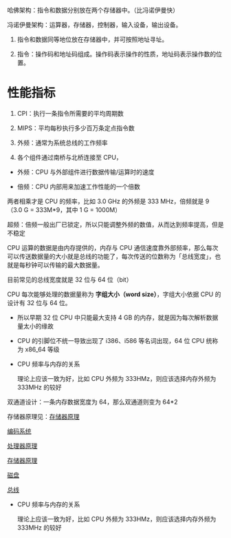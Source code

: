 哈佛架构：指令和数据分别放在两个存储器中。（比冯诺伊曼快）

冯诺伊曼架构：运算器，存储器，控制器，输入设备，输出设备。

1. 指令和数据同等地位放在存储器中，并可按照地址寻址。

2. 指令：操作码和地址码组成。操作码表示操作的性质，地址码表示操作数的位置。

# 性能指标

1. CPI：执行一条指令所需要的平均周期数

2. MIPS：平均每秒执行多少百万条定点指令数

3. 外频：通常为系统总线的工作频率

4. 各个组件通过南桥与北桥连接至 CPU，

- 外频：CPU 与外部组件进行数据传输/运算时的速度

- 倍频：CPU 内部用来加速工作性能的一个倍数

两者相乘才是 CPU 的频率，比如 3.0 GHz 的外频是 333 MHz，倍频就是 9 （3.0 G = 333M*9，其中 1 G = 1000M）

超频：倍频一般出厂已锁定，所以只能调整外频的数值，从而达到频率提高，但是不稳定

CPU 运算的数据是由内存提供的，内存与 CPU 通信速度靠外部频率，那么每次可以传送数据量的大小就是总线的功能了，每次传送的位数称为「总线宽度」，也就是每秒钟可以传输的最大数据量。

目前常见的总线宽度就是 32 位与 64 位（bit）

CPU 每次能够处理的数据量称为 **字组大小（word size）**，字组大小依据 CPU 的设计有 32 位与 64 位。

- 所以早期 32 位 CPU 中只能最大支持 4 GB 的内存，就是因为每次解析数据量太小的缘故

- CPU 的引脚位不统一导致出现了 i386、i586 等名词出现，64 位 CPU 统称为 x86_64 等级



- CPU 频率与内存的关系

    理论上应该一致为好，比如 CPU 外频为 333HMz，则应该选择内存外频为 333MHz 的较好



双通道设计：一条内存数据宽度为 64，那么双通道则变为 64*2

存储器原理见：[存储器原理](https://flowus.cn/9162784d-59af-4848-b0ca-990ffd0bee8e)

[编码系统](%E7%BB%84%E6%88%90%E5%8E%9F%E7%90%86+2bf7e641-c473-464c-8510-c2fc91a0132d/%E7%BC%96%E7%A0%81%E7%B3%BB%E7%BB%9F%20c156333b-96de-414f-877f-607979f881af.md)

[处理器原理](%E7%BB%84%E6%88%90%E5%8E%9F%E7%90%86+2bf7e641-c473-464c-8510-c2fc91a0132d/%E5%A4%84%E7%90%86%E5%99%A8%E5%8E%9F%E7%90%86%20ee9a4a14-0439-44a3-a48e-2b87c3d2350c.md)

[存储器原理](%E7%BB%84%E6%88%90%E5%8E%9F%E7%90%86+2bf7e641-c473-464c-8510-c2fc91a0132d/%E5%AD%98%E5%82%A8%E5%99%A8%E5%8E%9F%E7%90%86%209162784d-59af-4848-b0ca-990ffd0bee8e.md)

[磁盘](%E7%BB%84%E6%88%90%E5%8E%9F%E7%90%86+2bf7e641-c473-464c-8510-c2fc91a0132d/%E7%A3%81%E7%9B%98%209c27bf1e-622e-4126-936d-2bf8e9475826.md)

[总线](%E7%BB%84%E6%88%90%E5%8E%9F%E7%90%86+2bf7e641-c473-464c-8510-c2fc91a0132d/%E6%80%BB%E7%BA%BF%20ecd88790-7aa8-4e41-8ff0-2d2a4b6c9f53.md)



- CPU 频率与内存的关系

    理论上应该一致为好，比如 CPU 外频为 333HMz，则应该选择内存外频为 333MHz 的较好

